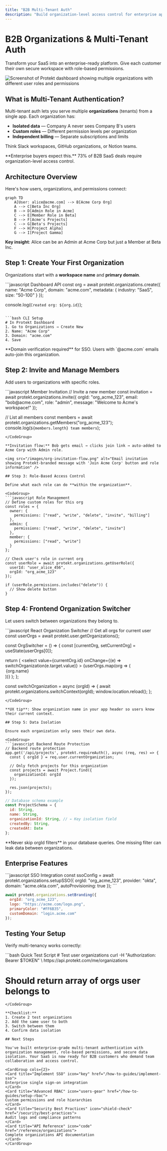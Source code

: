 ```yaml
---
title: "B2B Multi-Tenant Auth"
description: "Build organization-level access control for enterprise apps"
---
```


# B2B Organizations & Multi-Tenant Auth

Transform your SaaS into an enterprise-ready platform. Give each customer their own secure workspace with role-based permissions.

<img src="/images/b2b-org-dashboard.png" alt="Screenshot of Protekt dashboard showing multiple organizations with different user roles and permissions" />

## What is Multi-Tenant Authentication?

Multi-tenant auth lets you serve multiple **organizations** (tenants) from a single app. Each organization has:

- **Isolated data** — Company A never sees Company B's users
- **Custom roles** — Different permission levels per organization  
- **Independent billing** — Separate subscriptions and limits

Think Slack workspaces, GitHub organizations, or Notion teams.

<Tip>
**Enterprise buyers expect this.** 73% of B2B SaaS deals require organization-level access control.
</Tip>

## Architecture Overview

Here's how users, organizations, and permissions connect:

```mermaid
graph TD
    A[User: alice@acme.com] --> B[Acme Corp Org]
    A --> C[Beta Inc Org] 
    B --> D[Admin Role in Acme]
    C --> E[Member Role in Beta]
    B --> F[Acme's Projects]
    C --> G[Beta's Projects]
    F --> H[Project Alpha]
    G --> I[Project Gamma]
```

**Key insight**: Alice can be an Admin at Acme Corp but just a Member at Beta Inc.

## Step 1: Create Your First Organization

Organizations start with a **workspace name** and **primary domain**.

<CodeGroup>
```javascript Dashboard API
const org = await protekt.organizations.create({
  name: "Acme Corp",
  domain: "acme.com",
  metadata: {
    industry: "SaaS",
    size: "50-100"
  }
});

console.log(`Created org: ${org.id}`);
```

```bash CLI Setup
# In Protekt Dashboard
1. Go to Organizations → Create New
2. Name: "Acme Corp" 
3. Domain: "acme.com"
4. Save
```
</CodeGroup>

<Warning>
**Domain verification required** for SSO. Users with `@acme.com` emails auto-join this organization.
</Warning>

## Step 2: Invite and Manage Members

Add users to organizations with specific roles.

<CodeGroup>
```javascript Member Invitation
// Invite a new member
const invitation = await protekt.organizations.invite({
  orgId: "org_acme_123",
  email: "bob@acme.com",
  role: "admin",
  message: "Welcome to Acme's workspace!"
});

// List all members
const members = await protekt.organizations.getMembers("org_acme_123");
console.log(`${members.length} team members`);
```
</CodeGroup>

**Invitation flow:** Bob gets email → clicks join link → auto-added to Acme Corp with Admin role.

<img src="/images/org-invitation-flow.png" alt="Email invitation showing Protekt-branded message with 'Join Acme Corp' button and role information" />

## Step 3: Role-Based Access Control

Define what each role can do **within the organization**.

<CodeGroup>
```javascript Role Management
// Define custom roles for this org
const roles = {
  owner: {
    permissions: ["read", "write", "delete", "invite", "billing"]
  },
  admin: {
    permissions: ["read", "write", "delete", "invite"]  
  },
  member: {
    permissions: ["read", "write"]
  }
};

// Check user's role in current org
const userRole = await protekt.organizations.getUserRole({
  userId: "user_alice_456",
  orgId: "org_acme_123" 
});

if (userRole.permissions.includes("delete")) {
  // Show delete button
}
```
</CodeGroup>

## Step 4: Frontend Organization Switcher

Let users switch between organizations they belong to.

<CodeGroup>
```javascript React Organization Switcher
// Get all orgs for current user
const userOrgs = await protekt.user.getOrganizations();

const OrgSwitcher = () => {
  const [currentOrg, setCurrentOrg] = useState(userOrgs[0]);
  
  return (
    <select 
      value={currentOrg.id}
      onChange={(e) => switchOrganization(e.target.value)}
    >
      {userOrgs.map(org => (
        <option key={org.id} value={org.id}>
          {org.name}
        </option>
      ))}
    </select>
  );
};

const switchOrganization = async (orgId) => {
  await protekt.organizations.switchContext(orgId);
  window.location.reload();
};
```
</CodeGroup>

**UX tip**: Show organization name in your app header so users know their current context.

## Step 5: Data Isolation

Ensure each organization only sees their own data.

<CodeGroup>
```javascript Backend Route Protection
// Backend route protection
app.get('/api/projects', protekt.requireAuth(), async (req, res) => {
  const { orgId } = req.user.currentOrganization;
  
  // Only fetch projects for this organization
  const projects = await Project.find({ 
    organizationId: orgId 
  });
  
  res.json(projects);
});
```

```javascript Database Schema
// Database schema example
const ProjectSchema = {
  id: String,
  name: String,
  organizationId: String, // ← Key isolation field
  createdBy: String,
  createdAt: Date
};
```
</CodeGroup>

<Warning>
**Never skip orgId filters** in your database queries. One missing filter can leak data between organizations.
</Warning>

## Enterprise Features

<CodeGroup>
```javascript SSO Integration
const ssoConfig = await protekt.organizations.setupSSO({
  orgId: "org_acme_123",
  provider: "okta",
  domain: "acme.okta.com",
  autoProvisioning: true
});
```

```javascript Custom Branding
await protekt.organizations.setBranding({
  orgId: "org_acme_123", 
  logo: "https://acme.com/logo.png",
  primaryColor: "#FF6B35",
  customDomain: "login.acme.com"
});
```
</CodeGroup>

## Testing Your Setup

Verify multi-tenancy works correctly:

<CodeGroup>
```bash Quick Test Script
# Test user organizations
curl -H "Authorization: Bearer $TOKEN" \
     https://api.protekt.com/me/organizations

# Should return array of orgs user belongs to
```
</CodeGroup>

**Checklist:**
1. Create 2 test organizations
2. Add the same user to both  
3. Switch between them
4. Confirm data isolation

## Next Steps

You've built enterprise-grade multi-tenant authentication with organization management, role-based permissions, and secure data isolation. Your SaaS is now ready for B2B customers who demand team collaboration and access control.

<CardGroup cols={2}>
<Card title="Implement SSO" icon="key" href="/how-to-guides/implement-sso">
Enterprise single sign-on integration
</Card>
<Card title="Advanced RBAC" icon="users-gear" href="/how-to-guides/setup-rbac">
Custom permissions and role hierarchies
</Card>
<Card title="Security Best Practices" icon="shield-check" href="/security/best-practices">
Audit logs and compliance patterns
</Card>
<Card title="API Reference" icon="code" href="/reference/organizations">
Complete organizations API documentation
</Card>
</CardGroup>